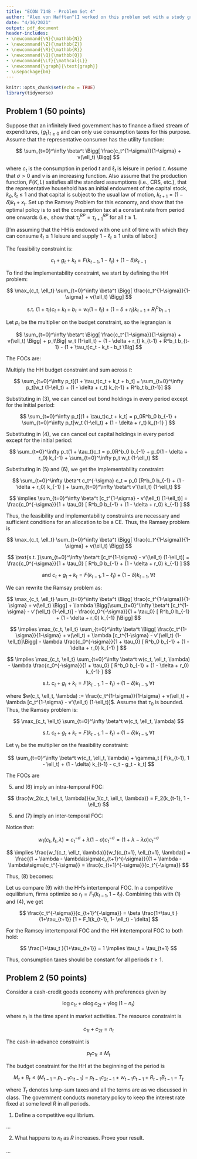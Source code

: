 ```yaml
---
title: "ECON 714B - Problem Set 4"
author: "Alex von Hafften^[I worked on this problem set with a study group of Michael Nattinger, Andrew Smith, and Ryan Mather. I also discussed problems with Sarah Bass, Emily Case, Danny Edgel, and Katherine Kwok.]"
date: "4/16/2021"
output: pdf_document
header-includes:
- \newcommand{\N}{\mathbb{N}}
- \newcommand{\Z}{\mathbb{Z}}
- \newcommand{\R}{\mathbb{R}}
- \newcommand{\Q}{\mathbb{Q}}
- \newcommand{\Lf}{\mathcal{L}}
- \newcommand{\graph}{\text{graph}}
- \usepackage{bm}
---
```


```r
knitr::opts_chunk$set(echo = TRUE)
library(tidyverse)
```

## Problem 1 (50 points)

Suppose that an infinitely lived government has to finance a fixed stream of expenditures, $\{g_t\}_{t\ge 0}$ and can only use consumption taxes for this purpose. Assume that the representative consumer has the utility function: 

$$
\sum_{t=0}^\infty \beta^t \Bigg[ \frac{c_t^{1-\sigma}}{1-\sigma} + v(\ell_t) \Bigg]
$$ 

where $c_t$ is the consumption in period $t$ and $\ell_t$ is leisure in period $t$. Assume that $\sigma>0$ and $v$ is an increasing function. Also assume that the production function, $F(K,L)$ satisfies all the standard assumptions (i.e., CRS, etc.), that the representative household has an initial endowment of the capital stock, $k_0, \ell_t \le 1$ and that capital is subject to the usual law of motion, $k_{t+1}=(1-\delta)k_t+x_t$. Set up the Ramsey Problem for this economy, and show that the optimal policy is to set the consumption tax at a constant rate from period one onwards (i.e., show that $\tau^{RP}_{t}=\tau^{RP}_{t+1}$ for all $t \ge 1$.

[I'm assuming that the HH is endowed with one unit of time with which they can consume $\ell_t \le 1$ leisure and supply $1 - \ell_t \le 1$ units of labor.]

The feasibility constraint is:

$$
c_t + g_t + k_t = F(k_{t-1}, 1 - \ell_t) + (1 - \delta) k_{t-1}
$$

To find the implementability constraint, we start by defining the HH problem:

$$
\max_{c_t, \ell_t} \sum_{t=0}^\infty \beta^t \Bigg[ \frac{c_t^{1-\sigma}}{1-\sigma} + v(\ell_t) \Bigg]
$$

$$
\text{s.t. } (1 + \tau_t)c_t + k_t + b_t = w_t (1-\ell_t) + (1 - \delta + r_t) k_{t-1} + R^b_t b_{t-1}
$$

Let $p_t$ be the multiplier on the budget constraint, so the legrangian is 

$$
\sum_{t=0}^\infty \beta^t \Bigg[ \frac{c_t^{1-\sigma}}{1-\sigma} + v(\ell_t) \Bigg] +
p_t\Big[ w_t (1-\ell_t) + (1 - \delta + r_t) k_{t-1} + R^b_t b_{t-1} - (1 + \tau_t)c_t - k_t - b_t \Big]
$$

\pagebreak

The FOCs are:

\begin{align}
\beta^t c_t^{-\sigma} &= p_t (1+\tau_t) & [c_t] \\
\beta^t v'(\ell_t) &= p_t w_t & [\ell_t] \\
[p_t - p_{t+1} R^b_{t+1}] b_t &= 0 & [b_t] \\
[p_t - p_{t+1} (1 + r_{t+1} - \delta)] k_t &= 0 &[k_t]
\end{align}

Multiply the HH budget constraint and sum across $t$:

$$
\sum_{t=0}^\infty p_t[(1 + \tau_t)c_t + k_t + b_t] = \sum_{t=0}^\infty p_t[w_t (1-\ell_t) + (1 - \delta + r_t) k_{t-1} + R^b_t b_{t-1}]
$$

Substituting in (3), we can cancel out bond holdings in every period except for the initial period:

$$
\sum_{t=0}^\infty p_t[(1 + \tau_t)c_t + k_t] = p_0R^b_0 b_{-1} + \sum_{t=0}^\infty p_t[w_t (1-\ell_t) + (1 - \delta + r_t) k_{t-1} ]
$$

Substituting in (4), we can cancel out capital holdings in every period except for the initial period:

$$
\sum_{t=0}^\infty p_t(1 + \tau_t)c_t = p_0R^b_0 b_{-1} + p_0(1 - \delta + r_0) k_{-1} + \sum_{t=0}^\infty p_t w_t (1-\ell_t)
$$

Substituting in (5) and (6), we get the implementability constraint:

$$
\sum_{t=0}^\infty \beta^t c_t^{-\sigma} c_t = p_0 [R^b_0 b_{-1} + (1 - \delta + r_0) k_{-1} ] + \sum_{t=0}^\infty \beta^t v'(\ell_t) (1-\ell_t)
$$

$$
\implies \sum_{t=0}^\infty \beta^t [c_t^{1-\sigma} - v'(\ell_t) (1-\ell_t)] = \frac{c_0^{-\sigma}}{1 + \tau_0} [ R^b_0 b_{-1} + (1 - \delta + r_0) k_{-1} ]
$$

Thus, the feasibility and implementability constraints are necessary and sufficient conditions for an allocation to be a CE.  Thus, the Ramsey problem is

$$
\max_{c_t, \ell_t} \sum_{t=0}^\infty \beta^t \Bigg[ \frac{c_t^{1-\sigma}}{1-\sigma} + v(\ell_t) \Bigg]
$$

$$
\text{s.t. }\sum_{t=0}^\infty \beta^t [c_t^{1-\sigma} - v'(\ell_t) (1-\ell_t)] = \frac{c_0^{-\sigma}}{1 + \tau_0} [ R^b_0 b_{-1} + (1 - \delta + r_0) k_{-1} ]
$$

$$
\text{and }  c_t + g_t + k_t = F(k_{t-1}, 1 - \ell_t) + (1 - \delta) k_{t-1}, \forall t
$$

\pagebreak

We can rewrite the Ramsay problem as:

$$
\max_{c_t, \ell_t} \sum_{t=0}^\infty \beta^t \Bigg[ \frac{c_t^{1-\sigma}}{1-\sigma} + v(\ell_t) \Bigg] + \lambda \Bigg[\sum_{t=0}^\infty \beta^t [c_t^{1-\sigma} - v'(\ell_t) (1-\ell_t)] - \frac{c_0^{-\sigma}}{1 + \tau_0} [ R^b_0 b_{-1} + (1 - \delta + r_0) k_{-1} ]\Bigg]
$$

$$
\implies
\max_{c_t, \ell_t} \sum_{t=0}^\infty \beta^t \Bigg[ \frac{c_t^{1-\sigma}}{1-\sigma} + v(\ell_t) + \lambda  [c_t^{1-\sigma} - v'(\ell_t) (1-\ell_t)]\Bigg] 
- \lambda \frac{c_0^{-\sigma}}{1 + \tau_0} [ R^b_0 b_{-1} + (1 - \delta + r_0) k_{-1} ]
$$

$$
\implies
\max_{c_t, \ell_t} \sum_{t=0}^\infty \beta^t w(c_t, \ell_t, \lambda)
- \lambda \frac{c_0^{-\sigma}}{1 + \tau_0} [ R^b_0 b_{-1} + (1 - \delta + r_0) k_{-1} ]
$$

$$
\text{s.t. } c_t + g_t + k_t = F(k_{t-1}, 1 - \ell_t) + (1 - \delta) k_{t-1}, \forall t
$$

where $w(c_t, \ell_t, \lambda) := \frac{c_t^{1-\sigma}}{1-\sigma} + v(\ell_t) + \lambda  [c_t^{1-\sigma} - v'(\ell_t) (1-\ell_t)]$.  Assume that $\tau_0$ is bounded.  Thus, the Ramsey problem is:

$$
\max_{c_t, \ell_t} \sum_{t=0}^\infty \beta^t w(c_t, \ell_t, \lambda)
$$

$$
\text{s.t. } c_t + g_t + k_t = F(k_{t-1}, 1 - \ell_t) + (1 - \delta) k_{t-1}, \forall t
$$

Let $\gamma_t$ be the multiplier on the feasibility constraint:

$$
\sum_{t=0}^\infty \beta^t w(c_t, \ell_t, \lambda) 
+ \gamma_t [ F(k_{t-1}, 1 - \ell_t) + (1 - \delta) k_{t-1} - c_t - g_t - k_t]
$$

The FOCs are 

\begin{align}
\beta^t w_1(c_t, \ell_t, \lambda) &= \gamma_t & [c_t] \\
\beta^t w_2(c_t, \ell_t, \lambda) &= \gamma_t F_2(k_{t-1}, 1 - \ell_t) & [\ell_t] \\
\gamma_{t+t} [F_1(k_t, 1 - \ell_{t+1}) + (1-\delta)] &= \gamma_t & [k_t]
\end{align}

(5) and (6) imply an intra-temporal FOC:

$$
\frac{w_2(c_t, \ell_t, \lambda)}{w_1(c_t, \ell_t, \lambda)} = F_2(k_{t-1}, 1 - \ell_t)
$$

(5) and (7) imply an inter-temporal FOC:

\begin{align}
\frac{w_1(c_t, \ell_t, \lambda)}{w_1(c_{t+1}, \ell_{t+1}, \lambda)} = \beta [1-\delta + F_1(k_t, 1 - \ell_{t+1})]
\end{align}

\pagebreak

Notice that:

$$
w_1(c_t, \ell_t, \lambda) = c_t^{-\sigma} + \lambda  (1-\sigma)c_t^{-\sigma} = (1 + \lambda - \lambda\sigma)c_t^{-\sigma}
$$

$$
\implies \frac{w_1(c_t, \ell_t, \lambda)}{w_1(c_{t+1}, \ell_{t+1}, \lambda)}
= \frac{(1 + \lambda - \lambda\sigma)c_{t+1}^{-\sigma}}{(1 + \lambda - \lambda\sigma)c_t^{-\sigma}} 
= \frac{c_{t+1}^{-\sigma}}{c_t^{-\sigma}}
$$

Thus, (8) becomes:

\begin{align}
\implies
\frac{c_{t+1}^{-\sigma}}{c_t^{-\sigma}} 
= \beta [1-\delta + F_1(k_t, 1 - \ell_{t+1})]
\end{align}

Let us compare (9) with the HH's intertemporal FOC. In a competitive equilibrium, firms optimize so $r_t = F_1(k_{t-1}, 1- \ell_t)$.  Combining this with (1) and (4), we get

$$
\frac{c_t^{-\sigma}}{c_{t+1}^{-\sigma}} = \beta \frac{1+\tau_t }{1+\tau_{t+1}} [1 + F_1(k_{t-1}, 1- \ell_t) - \delta]
$$

For the Ramsey intertemporal FOC and the HH intertemporal FOC to both hold:

$$
\frac{1+\tau_t }{1+\tau_{t+1}} = 1 \implies \tau_t = \tau_{t+1}
$$

Thus, consumption taxes should be constant for all periods $t \ge 1$.

\pagebreak

## Problem 2 (50 points)

Consider a cash-credit goods economy with preferences given by

$$
\log c_{1t}+\alpha \log c_{2t} + \gamma \log(1-n_t)
$$

where $n_t$ is the time spent in market activities. The resource constraint is

$$
c_{1t}+c_{2t}=n_t
$$

The cash-in-advance constraint is 

$$
p_t c_{1t} \le M_t
$$

The budget constraint for the HH at the beginning of the period is

$$
M_t+B_t \le (M_{t-1}-p_{t-1}c_{1t-1})-p_{t-1}c_{2t-1}+w_{t-1}n_{t-1}+R_{t-1}B_{t-1}-T_t
$$

where $T_t$ denotes lump-sum taxes and all the terms are as we discussed in class. The government conducts monetary policy to keep the interest rate fixed at some level $R$ in all periods.

1. Define a competitive equilibrium.

...

2. What happens to $n_t$ as $R$ increases. Prove your result.

...